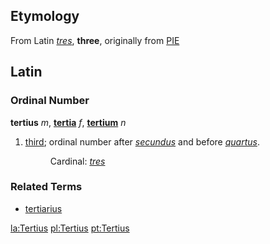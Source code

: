 ==Etymology==
From Latin ''[[tres]]'', '''three''', originally from [[PIE]]

==Latin==
===Ordinal Number===
'''tertius''' ''m'', '''[[tertia]]''' ''f'', '''[[tertium]]''' ''n''

# [[third]]; ordinal number after ''[[secundus]]'' and before ''[[quartus]]''.
#: Cardinal: ''[[tres]]''

===Related Terms===
*[[tertiarius]]

[[la:Tertius]]
[[pl:Tertius]]
[[pt:Tertius]]